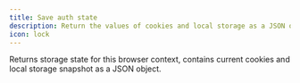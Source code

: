 ```yaml
---
title: Save auth state
description: Return the values of cookies and local storage as a JSON object
icon: lock
---
```


Returns storage state for this browser context, contains current cookies and local storage snapshot as a JSON object.
